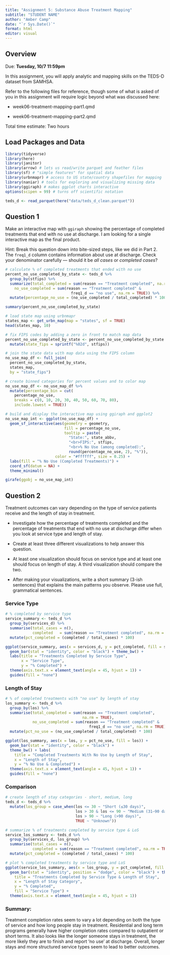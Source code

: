 ```yaml
---
title: "Assignment 5: Substance Abuse Treatment Mapping"
subtitle: "STUDENT NAME"
author: "Amber Camp"
date: "`r Sys.Date()`"
format: html
editor: visual
---
```


## Overview

Due: **Tuesday, 10/7 11:59pm**

In this assignment, you will apply analytic and mapping skills on the TEDS-D dataset from SAMHSA.

Refer to the following files for reference, though some of what is asked of you in this assignment will require logic beyond what was discussed here:

-   week06-treatment-mapping-part1.qmd

-   week06-treatment-mapping-part2.qmd

Total time estimate: Two hours

## Load Packages and Data

```r
library(tidyverse)
library(here)
library(janitor) 
library(arrow) # lets us read/write parquet and feather files
library(sf) # "simple features" for spatial data
library(urbnmapr) # access to US state/country shapefiles for mapping
library(naniar) # tools for exploring and visualizing missing data
library(ggiraph) # makes ggplot charts interactive
options(scipen = 99) # turns off scientific notation
```

```r
teds_d <- read_parquet(here("data/teds_d_clean.parquet"))
```

## Question 1

Make an interactive map with `ggiraph` showing the percentage of completed treatments that end with no use at discharge. I am looking for a single interactive map as the final product.

Hint: Break this question down into bite-sized steps, like we did in Part 2. The `freq1_d` column contains information about use at discharge. Check your denominator carefully — should it be *all cases* or *completed cases*?

```r
# calculate % of completed treatments that ended with no use
percent_no_use_completed_by_state <- teds_d %>%
  group_by(stfips) %>%
  summarize(total_completed = sum(reason == "Treatment completed", na.rm = TRUE),
    no_use_completed = sum(reason == "Treatment completed" &
                             freq1_d == "no use", na.rm = TRUE)) %>%
  mutate(percentage_no_use = (no_use_completed / total_completed) * 100)

summary(percent_no_use_completed_by_state)
```

```r
# load state map using urbnmapr
states_map <- get_urbn_map(map = "states", sf = TRUE)
head(states_map, 10)
```

```r
# fix FIPS codes by adding a zero in front to match map data
percent_no_use_completed_by_state <- percent_no_use_completed_by_state %>%
  mutate(state_fips = sprintf("%02d", stfips))
```

```r
# join the state data with map data using the FIPS column
no_use_map_df <- full_join(
  percent_no_use_completed_by_state,
  states_map,
  by = "state_fips")
```

```r
# create binned categories for percent values and to color map
no_use_map_df <- no_use_map_df %>%
  mutate(percentage_bin = cut(
    percentage_no_use,
    breaks = c(0, 10, 20, 30, 40, 50, 60, 70, 80),
    include.lowest = TRUE))
```

```r
# build and display the interactive map using ggiraph and ggplot2
no_use_map_int <- ggplot(no_use_map_df) +
  geom_sf_interactive(aes(geometry = geometry,
                          fill = percentage_no_use,
                          tooltip = paste(
                            "State:", state_abbv,
                            "<br>FIPS:", stfips,
                            "<br>% No Use (among completed):",
                            round(percentage_no_use, 2), "%")),
                      color = "#ffffff", size = 0.25) +
  labs(fill = "% No Use (Completed Treatments)") +
  coord_sf(datum = NA) +
  theme_minimal()

girafe(ggobj = no_use_map_int)
```

## Question 2

Treatment outcomes can vary depending on the type of service patients receive and the length of stay in treatment.

-   Investigate how the percentage of treatments completed and the percentage of treatments that end with no use at discharge differ when you look at service type and length of stay.

-   Create at least three different visualizations to help answer this question.

-   At least one visualization should focus on service type and at least one should focus on length of stay. A third visualization should compare the two.

-   After making your visualizations, write a short summary (3-ish sentences) that explains the main patterns you observe. Please use full, grammatical sentences.

### Service Type

```r
# % completed by service type
service_summary <- teds_d %>%
  group_by(services_d) %>%
  summarise(total_cases = n(),
            completed   = sum(reason == "Treatment completed", na.rm = TRUE)) %>%
  mutate(pct_completed = (completed / total_cases) * 100)

ggplot(service_summary, aes(x = services_d, y = pct_completed, fill = services_d)) +
  geom_bar(stat = "identity", color = "black") + theme_bw() +
  labs(title = "Treatments Completed by Service Type",
       x = "Service Type",
       y = "% Completed") +
  theme(axis.text.x = element_text(angle = 45, hjust = 1)) +
  guides(fill = "none")
```

### Length of Stay

```r
# % of completed treatments with "no use" by length of stay
los_summary <- teds_d %>%
  group_by(los) %>%
  summarise(total_completed = sum(reason == "Treatment completed", 
                                  na.rm = TRUE),
            no_use_completed = sum(reason == "Treatment completed" &
                                     freq1_d == "no use", na.rm = TRUE)) %>%
  mutate(pct_no_use = (no_use_completed / total_completed) * 100)

ggplot(los_summary, aes(x = los, y = pct_no_use, fill = los)) +
  geom_bar(stat = "identity", color = "black") +
  theme_bw() + labs(
    title = "Completed Treatments With No Use by Length of Stay",
    x = "Length of Stay",
    y = "% No Use & Completed") +
  theme(axis.text.x = element_text(angle = 45, hjust = 1)) +
  guides(fill = "none")
```

### Comparison

```r
# create length of stay categories - short, medium, long
teds_d <- teds_d %>%
  mutate(los_group = case_when(los <= 30 ~ "Short (≤30 days)",
                               los > 30 & los <= 90 ~ "Medium (31–90 days)",
                               los > 90 ~ "Long (>90 days)",
                               TRUE ~ "Unknown"))
```

```r
# summarize % of treatments completed by service type & LoS
service_los_summary <- teds_d %>%
  group_by(services_d, los_group) %>%
  summarise(total_cases = n(),
            completed = sum(reason == "Treatment completed", na.rm = TRUE)) %>%
  mutate(pct_completed = (completed / total_cases) * 100)
```

```r
# plot % completed treatments by service type and LoS
ggplot(service_los_summary, aes(x = los_group, y = pct_completed, fill = services_d)) +
  geom_bar(stat = "identity", position = "dodge", color = "black") + theme_bw() + labs(
    title = "Treatments Completed by Service Type & Length of Stay",
    x = "Length of Stay Category",
    y = "% Completed",
    fill = "Service Type") +
  theme(axis.text.x = element_text(angle = 45, hjust = 1))
```

### Summary:

Treatment completion rates seem to vary a lot depending on both the type of service and how long people stay in treatment. Residential and long term programs generally have higher completion rates compared to outpatient or short terms. It also looks like the longer someone stays in treatment, the more likely they are to finish and report 'no use' at discharge. Overall, longer stays and more structured service types seem to lead to better outcomes.
